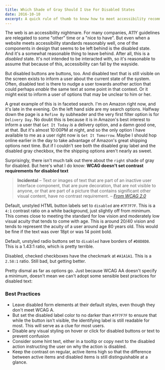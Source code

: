 ```yaml
---
title: Which Shade of Gray Should I Use For Disabled States
date: 2016-10-10
excerpt: A quick rule of thumb to know how to meet accessibility recommendations for disabled colors
---
```


The web is an accessibility nightmare. For many companies, A11Y guidelines are relegated to some "other" time or a "nice to have". But even when a website meets accessibility standards reasonably well, one of the components in design that seems to be left behind is the disabled state. And it's a somewhat reasonable thing to leave behind. After all, this is a _disabled_ state. It's not intended to be interacted with, so it's reasonable to assume that because of this, accessibility can fall by the wayside.

But disabled buttons are buttons, too. And disabled text that is still visible on the screen exists to inform a user about the current state of the system. Often, disabled text is there to nudge a user towards another action that could perhaps _enable_ the same text at some point in that context. Or it might exist to inform a user of options that may be unclear to him or her.

A great example of this is in faceted search. I'm on Amazon right now, and it's late in the evening. On the left hand side are my search options. Halfway down the page is a `Refine By` subheader and the very first filter option is for `Delivery Day`. No doubt this is because it is in Amazon's best interest to inform a user that `Get It Today` _is_ a delivery option, and a damn good one, at that. But it's almost 10:00PM at night, and so the only option I have available to me as a user right now is `Get It Tomorrow`. Maybe I should hop online earlier in the day to take advantage of Amazon's great shipping options next time. But if I couldn't see both the disabled gray label and the disabled gray checkbox, the the shipping options aren't nearly as sweet.

Surprisingly, there isn't much talk out there about the `right` shade of gray for disabled. But here's what I do know: **WCAG doesn't set contrast requirements for disabled text**

> **Incidental** – Text or images of text that are part of an inactive user interface component,
> that are pure decoration, that are not visible to anyone,
> or that are part of a picture that contains significant other visual content, have no contrast requirement.
> – [_From WCAG 2.0_](http://www.w3.org/TR/UNDERSTANDING-WCAG20/visual-audio-contrast-contrast.html)

Default, unstyled HTML button labels set to `disabled` are `#7F7F7F`. This is a `4:1` contrast ratio on a white background, just slightly off from minimum. This comes close to meeting the standard for low vision and moderately low visual acuity that tends to come with age. This is around 20/40 vision and tends to represent the acuity of a user around age 80 years old. This would be fine if the text was over 18pt or was 14 point bold.

Default, unstyled radio buttons set to `disabled` have borders of `#D8D8D8`. This is a 1.43:1 ratio, which is pretty terrible.

Disabled, checked checkboxes have the checkmark at `#A1A1A1`. This is a `2.58:1` ratio. Still bad, but getting better.

Pretty dismal as far as options go. Just because WCAG AA doesn't specify a minimum, doesn't mean we can't adopt some sensible best practices for disabled text:

### Best Practices

- Leave disabled form elements at their default styles, even though they don't meet WCAG A.
- But set the disabled label color to no darker than `#7F7F7F` to ensure that while the button isn't visible, the identifying label is still readable for most. This will serve as a clue for most users.
- Disable any visual styling on hover or click for disabled buttons or text to prevent confusion
- Consider some hint text, either in a tooltip or copy next to the disabled action instructing the user on why the action is disabled.
- Keep the contrast on regular, active items high so that the difference between active items and disabled items is still distinguishable at a glance.
